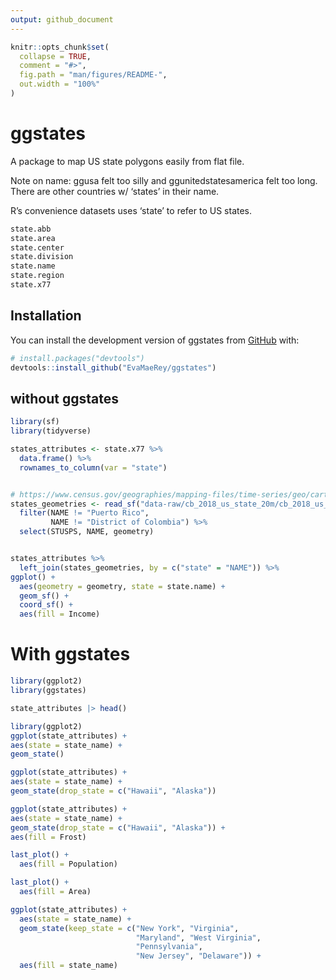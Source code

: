 ```yaml
---
output: github_document
---
```


<!-- README.md is generated from README.Rmd. Please edit that file -->

```r
knitr::opts_chunk$set(
  collapse = TRUE,
  comment = "#>",
  fig.path = "man/figures/README-",
  out.width = "100%"
)
```

# ggstates

A package to map US state polygons easily from flat file. 

Note on name: ggusa felt too silly and ggunitedstatesamerica felt too long. There are other countries w/ 'states' in their name.

R's convenience datasets uses 'state' to refer to US states.

```r
state.abb
state.area
state.center
state.division
state.name
state.region
state.x77
```

<!-- badges: start -->
<!-- badges: end -->


## Installation

You can install the development version of ggstates from [GitHub](https://github.com/) with:

``` r
# install.packages("devtools")
devtools::install_github("EvaMaeRey/ggstates")
```

## without ggstates

```r
library(sf)
library(tidyverse)

states_attributes <- state.x77 %>% 
  data.frame() %>% 
  rownames_to_column(var = "state")


# https://www.census.gov/geographies/mapping-files/time-series/geo/carto-boundary-file.html
states_geometries <- read_sf("data-raw/cb_2018_us_state_20m/cb_2018_us_state_20m.shp") %>%   
  filter(NAME != "Puerto Rico",
         NAME != "District of Colombia") %>% 
  select(STUSPS, NAME, geometry)


states_attributes %>% 
  left_join(states_geometries, by = c("state" = "NAME")) %>% 
ggplot() + 
  aes(geometry = geometry, state = state.name) +
  geom_sf() + 
  coord_sf() + 
  aes(fill = Income)
```

# With ggstates
 
```r
library(ggplot2)
library(ggstates)

state_attributes |> head()

library(ggplot2)
ggplot(state_attributes) +
aes(state = state_name) +
geom_state()

ggplot(state_attributes) +
aes(state = state_name) +
geom_state(drop_state = c("Hawaii", "Alaska"))

ggplot(state_attributes) +
aes(state = state_name) +
geom_state(drop_state = c("Hawaii", "Alaska")) +
aes(fill = Frost)

last_plot() + 
  aes(fill = Population)

last_plot() + 
  aes(fill = Area)

ggplot(state_attributes) +
  aes(state = state_name) +
  geom_state(keep_state = c("New York", "Virginia", 
                            "Maryland", "West Virginia",
                            "Pennsylvania",
                            "New Jersey", "Delaware")) + 
  aes(fill = state_name)

```
